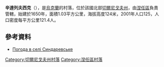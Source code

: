 {{coord|50|56|33|N|32|3|50|E|scale:100000|display=title}}

'''辛達列夫西克'''（{{lang-uk|Синдаревське}}），是[[烏克蘭|烏克蘭]]的村落，位於該國北部[[切爾尼戈夫州|切爾尼戈夫州]]，由[[涅任區|涅任區]]負責管轄，始建於1650年，面積1.03平方公里，海拔高度124米，2001年人口125，人口密度每平方公里121.4人。

==參考資料==
* [http://weather.in.ua/ua/chernigovskaja/23816 Погода в селі Синдаревське]

[[Category:切爾尼戈夫州村落|Category:切爾尼戈夫州村落]]
[[Category:涅任區村落|Category:涅任區村落]]


{{Chernihiv-geo-stub}}
